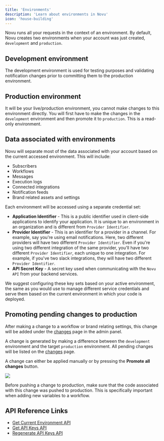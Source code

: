 ```yaml
---
title: 'Environments'
description: 'Learn about environments in Novu'
icon: 'house-building'
---
```


Novu runs all your requests in the context of an environment. By default, Novu creates two environments when your account was just created, `development` and `production`.

## Development environment

The development environment is used for testing purposes and validating notification changes prior to committing them to the production environment.

## Production environment

It will be your live/production environment, you cannot make changes to this environment directly. You will first have to make the changes in the `development` environment and then promote it to `production`. This is a read-only environment.

## Data associated with environments

Novu will separate most of the data associated with your account based on the current accessed environment. This will include:

- Subscribers
- Workflows
- Messages
- Execution logs
- Connected integrations
- Notification feeds
- Brand related assets and settings

Each environment will be accessed using a separate credential set:

- **Application Identifier** - This is a public identifier used in client-side applications to identify your application. It is unique to an environment in an organization and is different from `Provider Identifier`.
- **Provider Identifier** - This is an identifier for a provider in a channel. For example, say you're using email notifications. Here, two different providers will have two different `Provider Identifier`. Even if you're using two different integration of the same provider, you'll have two different `Provider Identifier`, each unique to one integration. For example, if you've two slack integrations, they will have two different `Provider Identifier`.
- **API Secret Key** - A secret key used when communicating with the `Novu API` from your backend services.

We suggest configuring these key sets based on your active environment, the same as you would use to manage different service credentials and serve them based on the current environment in which your code is deployed.

## Promoting pending changes to production

After making a change to a workflow or brand relating settings, this change will be added under the [changes](https://web.novu.co/changes) page in the admin panel.

A change is generated by making a difference between the `development` environment and the target `production` environment. All pending changes will be listed on the [changes](https://web.novu.co/changes) page.

A change can either be applied manually or by pressing the **Promote all changes** button.

<Frame caption="Seeing All Changes in Novu Dashboard">
<img src="/images/platform/environments.png" />
</Frame>

<br />

<Note> Before pushing a change to production, make sure that the code associated with this change was pushed to production. This is specifically important when adding new variables to a workflow. </Note>


## API Reference Links

- [Get Current Environment API](/api-reference/environments/get-current-environment/)
- [Get API Keys API](/api-reference/environments/get-api-keys/)
- [Regenerate API Keys API](/api-reference/environments/regenerate-api-keys/)